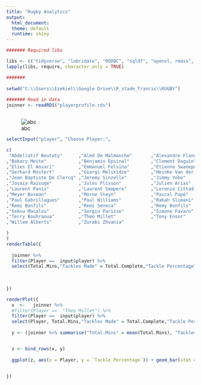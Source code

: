 ---
title: "Rugby Analytics"
output:
  html_document:
  theme: default
  runtime: shiny
--- 
  
```{r setup, include=FALSE}
####### Required libs

libs <- c("tidyverse", "lubridate", "RODBC", "sqldf", "openxl, rmasx", "sqldf", "httr", "RCurl", "jsonlite", "readxl", "dplyr", "shiny", "rmarkdown", "knitr") #, "stringdist")
lapply(libs, require, character.only = TRUE)

####### 
  
setwd("C:\\Users\\Ezekiel\\Google Drive\\R_stade_francis\\RUGBY")
  
####### Read in data
joinner <- readRDS("playerprofile.rds")



```


<!-- # ```{r, ForAgainst} -->
<!-- # -->
<!-- # plot1 <- ggplot(ForAgainst, aes(x=Team, y=Tries, fill = ForAgainst)) + geom_bar(stat = "identity", position = "stack") -->
<!-- # -->
<!-- # plot1 -->
<!-- # -->
<!-- # ``` -->


![abc](Assets/Images/felsina.jpg)


```{r, echo=FALSE}


selectInput("player", "Choose Player:",

c(
 "Abdellatif Boutaty"      ,"Aled De Malmanche"       ,"Alexandre Flanquart"     ,"Antoine Burban"          ,"Arthur Coville"         
,"Bakary Meite"            ,"Benjamin Epsinal"        ,"Clement Daguin"          ,"Craig Burden"            ,"Djibril Camara"         
,"Elies El Ansari"         ,"Emmanuel Felsina"        ,"Etienne Swanepoel"       ,"Geoffrey Doumayrou"      ,"George Pisi"            
,"Gerhard Mostert"         ,"Giorgi Melikidze"        ,"Heinke Van der Merwe"    ,"Hugh Pyle"               ,"Hugo Bonneval"          
,"Jean Baptiste De Clercq" ,"Jeremy Sinzelle"         ,"Jimmy Yobo"              ,"Jonathan Danty"          ,"Jonathan Ross"          
,"Josaia Raisuqe"          ,"Jules Plisson"           ,"Julien Arias"            ,"Julien Dupuy"            ,"Karim Qadiri"           
,"Laurent Panis"           ,"Laurent Sempere"         ,"Lorenzo Cittadini"       ,"Mathieu De Giovanni"     ,"Mathieu Ugena"          
,"Meyer Bosman"            ,"Morne Steyn"             ,"Pascal Papé"             ,"Patrick Sio"             ,"Paul Alo-Emile"         
,"Paul Gabrillagues"       ,"Paul Williams"           ,"Rabah Slimani"           ,"Raphael Lakafia"         ,"Ratu Ratini"            
,"Remi Bonfils"            ,"Remi Seneca"             ,"Remy Bonfils"            ,"Romain Martial"          ,"Sakaria Taulafo"        
,"Sekou Macalou"           ,"Sergio Parisse"          ,"Simone Favaro"           ,"Steevy Cerqueira"        ,"Sylvain Nicolas"        
,"Terry Bouhraoua"         ,"Theo Millet"             ,"Tony Ensor"              ,"Waisea Nayacalevu"       ,"Will Genia"             
,"Willem Alberts"          ,"Zurabi Zhvania"         

) 
)     
renderTable({ 
  
  joinner %>% 
  filter(Player ==  input$player) %>%
  select(Total.Mins,"Tackles Made" = Total.Complete,"Tackle Percentage" = PercentageMade,Carries,Metres)
  
  
  
})

renderPlot({ 
  x  <-   joinner %>% 
  #filter(Player ==  "Theo Millet") %>%  
  filter(Player ==  input$player) %>%
  select(Player, Total.Mins,"Tackles Made" = Total.Complete,"Tackle Percentage" = PercentageMade,Carries,Metres)
  
  y <- (joinner %>% summarise("Total.Mins" = mean(Total.Mins), "Tackles Made" = mean(Total.Complete, na.rm = TRUE), "Tackle Percentage" = mean(PercentageMade, na.rm = TRUE),"Carries" = mean(Carries, na.rm = TRUE), "Metres" = mean(Metres, na.rm = TRUE) )) %>% mutate(Player = "Average")


  z <- bind_rows(x, y)
  
  ggplot(z, aes(x = Player, y = `Tackle Percentage`)) + geom_bar(stat = "identity", position = "stack")
  
   
})
```




